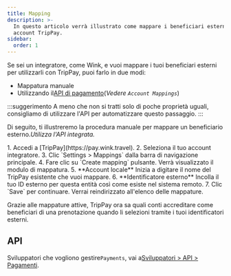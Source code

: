 ```yaml
---
title: Mapping
description: >-
  In questo articolo verrà illustrato come mappare i beneficiari esterni con gli
  account TripPay.
sidebar:
  order: 1
---
```


Se sei un integratore, come Wink, e vuoi mappare i tuoi beneficiari esterni per utilizzarli con TripPay, puoi farlo in due modi:

* Mappatura manuale
* Utilizzando il[API di pagamento](/developers/apis/#payment-api)(*Vedere `Account Mappings`*)

:::suggerimento
A meno che non si tratti solo di poche proprietà uguali, consigliamo di utilizzare l'API per automatizzare questo passaggio.
:::

Di seguito, ti illustreremo la procedura manuale per mappare un beneficiario esterno.*Utilizza l'API integrata.*

<Steps>
  1. Accedi a [TripPay](https://pay.wink.travel).
  2. Seleziona il tuo account integratore.
  3. Clic `Settings > Mappings` dalla barra di navigazione principale.
  4. Fare clic su `Create mapping` pulsante. Verrà visualizzato il modulo di mappatura.
  5. **Account locale** Inizia a digitare il nome del TripPay esistente che vuoi mappare.
  6. **Identificatore esterno** Incolla il tuo ID esterno per questa entità così come esiste nel sistema remoto.
  7. Clic `Save` per continuare. Verrai reindirizzato all'elenco delle mappature.
</Steps>


Grazie alle mappature attive, TripPay ora sa quali conti accreditare come beneficiari di una prenotazione quando li selezioni tramite i tuoi identificatori esterni.

## API

Sviluppatori che vogliono gestire`Payments`, vai a[Sviluppatori > API > Pagamenti](/developers/apis/#payment-api).


